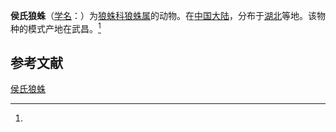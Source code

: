 {{Refimprove|time=2016-04-14T05:08:45+00:00}}
{{Speciesbox
| name = 侯氏狼蛛
| status = 
| status_system = 
| image = 
| genus = Lycosa
| species = hotingchichi
| authority = (Schenkel, 1963)<ref name='id13823'>{{cite web| url =http://www.bioinfo.cn/db05/BjdwSpecies.php?action=view&id=13823| title =侯氏狼蛛| work =《中国动物物种编目数据库》| publisher =中国科学院微生物研究所| author =中国科学院动物研究所| accessdate =2009-04-28| deadurl =yes| archiveurl =https://web.archive.org/web/20160305035507/http://www.bioinfo.cn/db05/BjdwSpecies.php?action=view&id=13823| archivedate =2016-03-05}}</ref>
}}

'''侯氏狼蛛'''（[[学名|学名]]：{{lang|la|''Lycosa hotingchichi''}}）为[[狼蛛科|狼蛛科]][[狼蛛属|狼蛛属]]的动物。在[[中国大陆|中国大陆]]，分布于[[湖北|湖北]]等地。该物种的模式产地在武昌。<ref name='id13823'/>

== 参考文献 ==
{{reflist}}

{{Wikispecies|Lycosa hotingchichi}}

[[Category:狼蛛属|侯氏狼蛛]]


{{蜘蛛小作品}}